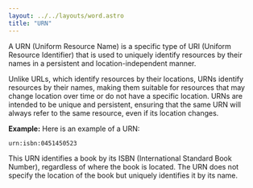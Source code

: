 ```yaml
---
layout: ../../layouts/word.astro
title: "URN"
---
```

A URN (Uniform Resource Name) is a specific type of URI (Uniform Resource Identifier) that is used to uniquely identify resources by their names in a persistent and location-independent manner.

Unlike URLs, which identify resources by their locations, URNs identify resources by their names, making them suitable for resources that may change location over time or do not have a specific location. URNs are intended to be unique and persistent, ensuring that the same URN will always refer to the same resource, even if its location changes.

**Example:**
Here is an example of a URN:

```
urn:isbn:0451450523
```

This URN identifies a book by its ISBN (International Standard Book Number), regardless of where the book is located. The URN does not specify the location of the book but uniquely identifies it by its name.